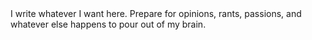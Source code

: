 
<Root title="Notes - Isaac Corbrey">
    <Hero title="Notes">
        I write whatever I want here. Prepare for opinions, rants, passions,
        and whatever else happens to pour out of my brain.
    </Hero>
</Root>
